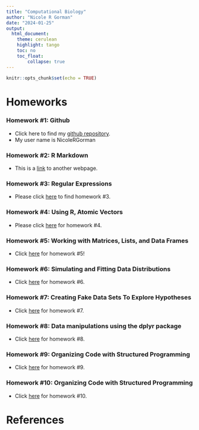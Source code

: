 ```yaml
---
title: "Computational Biology"
author: "Nicole R Gorman"
date: "2024-01-25"
output: 
  html_document:
    theme: cerulean
    highlight: tango
    toc: no
    toc_float:
        collapse: true
---
```


```r
knitr::opts_chunk$set(echo = TRUE)
```


# Homeworks

### Homework #1: Github  
+ Click here to find my [github repository](https://github.com/NicoleRGorman).  
+ My user name is NicoleRGorman

### Homework #2: R Markdown 
+ This is a [link](RegularExpressions.html) to another webpage.

### Homework #3: Regular Expressions
+ Please click [here](Homework3.html) to find homework #3.

### Homework #4: Using R, Atomic Vectors
+ Please click [here](Homework4.html) for homework #4.

### Homework #5: Working with Matrices, Lists, and Data Frames
+ Click [here](Homework_5.html) for homework #5!

### Homework #6: Simulating and Fitting Data Distributions
+ Click [here](Homework6.html) for homework #6.

### Homework #7: Creating Fake Data Sets To Explore Hypotheses
+ Click [here](Homework7.html) for homework #7.

### Homework #8: Data manipulations using the dplyr package
+ Click [here](Homework8.html) for homework #8.

### Homework #9: Organizing Code with Structured Programming
+ Click [here](Homework9.html) for homework #9.

### Homework #10: Organizing Code with Structured Programming
+ Click [here](Homework10.html) for homework #10.

# References
